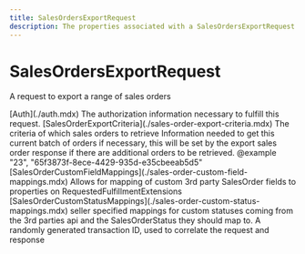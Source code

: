```yaml
---
title: SalesOrdersExportRequest
description: The properties associated with a SalesOrdersExportRequest
---
```


SalesOrdersExportRequest
===============================================
A request to export a range of sales orders

<Reference>
  <Field name="auth" nullable={false}>
    <Type>
      [Auth](./auth.mdx)
    </Type>
    <Description>
      The authorization information necessary to fulfill this request.
    </Description>
  </Field>
  <Field name="criteria" nullable={true}>
    <Type>
      [SalesOrderExportCriteria](./sales-order-export-criteria.mdx)
    </Type>
    <Description>
      The criteria of which sales orders to retrieve
    </Description>
  </Field>
  <Field name="cursor" type="string" nullable={true}>
    <Description>
      Information needed to get this current batch of orders if necessary, this will be set by the export sales order response if there are additional orders to be retrieved. @example "23", "65f3873f-8ece-4429-935d-e35cbeeab5d5"
    </Description>
  </Field>
  <Field name="sales_order_field_mappings" nullable={true}>
    <Type>
      [SalesOrderCustomFieldMappings](./sales-order-custom-field-mappings.mdx)
    </Type>
    <Description>
      Allows for mapping of custom 3rd party SalesOrder fields to properties on RequestedFulfillmentExtensions
    </Description>
  </Field>
  <Field name="sales_order_status_mappings" nullable={true}>
    <Type>
      [SalesOrderCustomStatusMappings](./sales-order-custom-status-mappings.mdx)
    </Type>
    <Description>
      seller specified mappings for custom statuses coming from the 3rd parties api and the SalesOrderStatus they should map to.
    </Description>
  </Field>
  <Field name="transaction_id" type="string" nullable={false}>
    <Description>
      A randomly generated transaction ID, used to correlate the request and response
    </Description>
  </Field>
</Reference>
